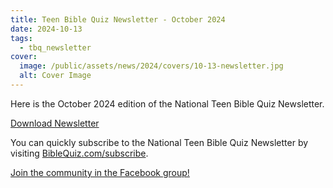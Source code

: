 ```yaml
---
title: Teen Bible Quiz Newsletter - October 2024
date: 2024-10-13
tags:
  - tbq_newsletter
cover:
  image: /public/assets/news/2024/covers/10-13-newsletter.jpg
  alt: Cover Image
---
```


Here is the October 2024 edition of the National Teen Bible Quiz Newsletter.

<a href="https://biblequiz.com/assets/news/2024/10-newsletter.pdf" class="btn btn-primary">Download Newsletter</a>

You can quickly subscribe to the National Teen Bible Quiz Newsletter by visiting [BibleQuiz.com/subscribe](https://biblequiz.com/subscribe/).

[Join the community in the Facebook group!](https://www.facebook.com/groups/agbiblequiz)
